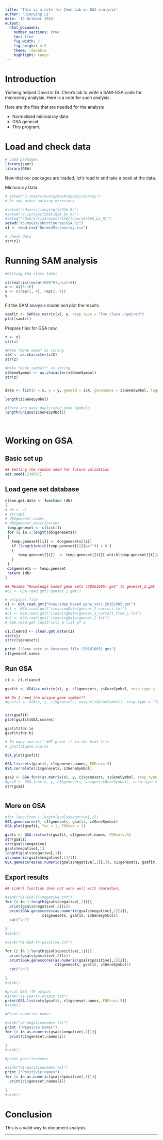 ---
title: 'This is a note for Chen Lab on GSA analysis'
author: 'Jianying Li'
date: '13 October 2016'
output:
  html_document:
    number_sections: true
    toc: true
    fig_width: 7
    fig_height: 4.5
    theme: readable
    highlight: tango
---

# Introduction

Yicheng helped David in Dr. Chen's lab to write a SAM-GSA code for microarray analysis. Here is a note for such analysis.

Here are the files that are needed for the analysis

* Normalized microarray data
* GSA geneset
* This program.

# Load and check data

```{r, message = FALSE}
# Load packages
library(samr)
library(GSA)
```

Now that our packages are loaded, let's read in and take a peek at the data.

Microarray Data 
```{r, message=FALSE, warning=FALSE}


# setwd("C:/Users/Huang/Desktop/microarray")
# Or any other working directory

#setwd("/Users/jianyingli/GSA_R/")
#setwd("x:/project2016/GSA_by_R/")
#setwd("/Users/li11/myGit/shortcourse/GSA_by_R/")
setwd("X:/myGit/shortcourse/GSA_R/")
x1 <- read.csv("NormedMicroarray.csv")

# check data
str(x1)
```


# Running SAM analysis

```{r, message=FALSE, warning=FALSE}
#Getting the class label

str(matrix(rnorm(1000*9),ncol=9))
x <- x1[3:10]
y <- c(rep(1, 4), rep(2, 4))
y

```

Fit the SAM analysis model and plot the results

```{r results='asis'}
samfit <- SAM(as.matrix(x), y, resp.type = "Two class unpaired")
plot(samfit)
```

Prepare files for GSA now

```{r, message=FALSE, warning=FALSE}
z <- x1
str(z)

#Make "Gene name" as string
z$X <- as.character(z$X)
str(z)

#Make "Gene symbol"" as string
z$GeneSymbol <- as.character(z$GeneSymbol)
str(z)


data <- list(x = x, y = y, geneid = z$X, genenames = z$GeneSymbol, logged2 = TRUE)

length(z$GeneSymbol)

#There are many duplicated Gene Symbols
length(unique(z$GeneSymbol))




```

# Working on GSA
## Basic set up

```{r , message=FALSE, warning=FALSE}

## Setting the random seed for future validation
set.seed(1234567)

```


## Load gene set database


```{r , message=FALSE, warning=FALSE}


clean.gmt.data <- function (db)
{
# db <- c1 
# str(db)
# db$geneset.names
# db$geneset.descriptions
 temp.geneset <- c(list())
 for (i in 1:length(db$genesets))
 {
   temp.geneset[[i]] <- db$genesets[[i]]
   if (length(which(temp.geneset[[i]]=="")) > 0 )
   {
      temp.geneset[[i]]  <- temp.geneset[[i]][-which(temp.geneset[[i]]=="")]
   }
 }
 db$genesets <- temp.geneset 
 return (db)
}

## Rename "Knowledge based gene sets (20161005).gmt" to geneset_2.gmt
#c1 <- GSA.read.gmt("genset_2.gmt") 

# original file
c1 <- GSA.read.gmt("Knowledge_based_gene_sets_20161005.gmt")
#c1 <- GSA.read.gmt("cleaningData/genset_2_correct.txt")
#c1 <- GSA.read.gmt("cleaningData/genset_2_correct_from_1.txt")
#c1 <- GSA.read.gmt("cleaningData/genset_2.txt")
# GSA.read.gmt constructs a list of 3

c1.cleaned <- clean.gmt.data(c1)
str(c1)
str(c1$genesets)

print ("Gene sets in database file (20161005).gmt")
c1$geneset.names

```

## Run GSA


```{r  results = 'hide', message=FALSE, warning=FALSE}
c1 <- c1.cleaned

gsafit <- GSA(as.matrix(x), y, c1$genesets, z$GeneSymbol, resp.type = "Two class unpaired", nperms = 1000)

## Do I need the unique gene symbol??
#gsafit <- GSA(x, y, c1$genesets, unique(z$GeneSymbol), resp.type = "Two class unpaired", nperms = 1000)


str(gsafit)
plot(gsafit$GSA.scores)

```



```{r ,  message=FALSE, warning=FALSE}
gsafit$fdr.lo
gsafit$fdr.hi

# To many and will NOT print it to the html file
# gsafit$gene.scores

GSA.plot(gsafit)

GSA.listsets(gsafit, c1$geneset.names, FDRcut=.5)
GSA.correlate(c1$genesets, z$GeneSymbol)

gsa2 <- GSA.func(as.matrix(x), y, c1$genesets, z$GeneSymbol, resp.type = "Two class unpaired")
#gsa2 <- GSA.func(x, y, c1$genesets, unique(z$GeneSymbol), resp.type = "Two class unpaired")
str(gsa2)



```

## More on GSA


```{r , message=FALSE, warning=FALSE}



#for loop from 1:length(gsals$negative[,1])
GSA.genescores(5, c1$genesets, gsafit, z$GeneSymbol)
GSA.plot(gsafit, fac = 1, FDRcut = 1)

gsals <- GSA.listsets(gsafit, c1$geneset.names, FDRcut=.5)
str(gsals)
str(gsals$negative)
gsals$negative[,1]
length(gsals$negative[,1])
as.numeric(gsals$negative[,1][1])
GSA.genescores(as.numeric(gsals$negative[,1][1]), c1$genesets, gsafit, z$GeneSymbol)


```


## Export results


```{r , message=FALSE, warning=FALSE}
## sink() function does not work well with rmarkdown, 

#sink("V1-GSA-TF-negative.txt")
for (i in 1:length(gsals$negative[,1])){
  print(gsals$negative[,2][i])
  print(GSA.genescores(as.numeric(gsals$negative[,1][i]),
                 c1$genesets, gsafit, z$GeneSymbol))
  cat("\n")
  
}
#sink()

#sink("V1-GSA-TF-positive.txt")

for (i in 1:length(gsals$positive[,1])){
  print(gsals$positive[,2][i])
  print(GSA.genescores(as.numeric(gsals$positive[,1][i]),
                       c1$genesets, gsafit, z$GeneSymbol))
  cat("\n")
  
}
#sink()

#print GSA -TF output
#sink("V1-GSA-TF-output.txt")
print(GSA.listsets(gsafit, c1$geneset.names, FDRcut=.5))
#sink()

#Print negative names

#sink("v2-negativenames.txt")
print ("Negaivie names")
for (i in as.numeric(gsals$negative[,1])){
  print(c1$geneset.names[i])
  
}
#sink()

#print positivenames

#sink("V1-positivenames.txt")
print ("Positivie names")
for (i in as.numeric(gsals$positive[,1])){
  print(c1$geneset.names[i])
  
}
#sink()

```


# Conclusion

This is a valid way to document analysis.

---